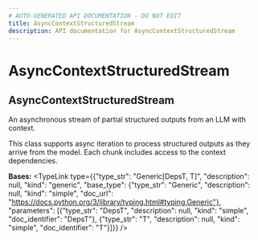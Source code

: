 ```yaml
---
# AUTO-GENERATED API DOCUMENTATION - DO NOT EDIT
title: AsyncContextStructuredStream
description: API documentation for AsyncContextStructuredStream
---
```


# AsyncContextStructuredStream

## <ApiType type="Class" path="responses/async_context_structured_stream/AsyncContextStructuredStream" symbolName="AsyncContextStructuredStream" /> AsyncContextStructuredStream

An asynchronous stream of partial structured outputs from an LLM with context.

This class supports async iteration to process structured outputs as they arrive
from the model. Each chunk includes access to the context dependencies.

**Bases:** 
<TypeLink type={{"type_str": "Generic[DepsT, T]", "description": null, "kind": "generic", "base_type": {"type_str": "Generic", "description": null, "kind": "simple", "doc_url": "https://docs.python.org/3/library/typing.html#typing.Generic"}, "parameters": [{"type_str": "DepsT", "description": null, "kind": "simple", "doc_identifier": "DepsT"}, {"type_str": "T", "description": null, "kind": "simple", "doc_identifier": "T"}]}} />

